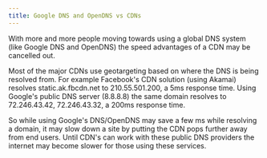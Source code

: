 ```yaml
---
title: Google DNS and OpenDNS vs CDNs
---
```

With more and more people moving towards using a global DNS system (like Google DNS and OpenDNS) the speed advantages of a CDN may be cancelled out.  

Most of the major CDNs use geotargeting based on where the DNS is being resolved from. For example Facebook's CDN solution (using Akamai) resolves static.ak.fbcdn.net to 210.55.501.200, a 5ms response time. Using Google's public DNS server (8.8.8.8) the same domain resolves to 72.246.43.42, 72.246.43.32, a 200ms response time.  

So while using Google's DNS/OpenDNS may save a few ms while resolving a domain, it may slow down a site by putting the CDN pops further away from end users. Until CDN's can work with these public DNS providers the internet may become slower for those using these services.  

